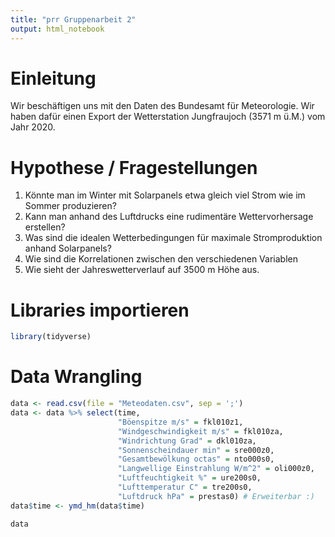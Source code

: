 ```yaml
---
title: "prr Gruppenarbeit 2"
output: html_notebook
---
```

# Einleitung
Wir beschäftigen uns mit den Daten des Bundesamt für Meteorologie. Wir haben dafür einen Export der Wetterstation Jungfraujoch (3571 m ü.M.) vom Jahr 2020.

# Hypothese / Fragestellungen
1) Könnte man im Winter mit Solarpanels etwa gleich viel Strom wie im Sommer produzieren?
2) Kann man anhand des Luftdrucks eine rudimentäre Wettervorhersage erstellen?
3) Was sind die idealen Wetterbedingungen für maximale Stromproduktion anhand Solarpanels?
4) Wie sind die Korrelationen zwischen den verschiedenen Variablen
5) Wie sieht der Jahreswetterverlauf auf 3500 m Höhe aus.


# Libraries importieren
```r
library(tidyverse)
```

# Data Wrangling
```r
data <- read.csv(file = "Meteodaten.csv", sep = ';')
data <- data %>% select(time, 
                        "Böenspitze m/s" = fkl010z1, 
                        "Windgeschwindigkeit m/s" = fkl010za, 
                        "Windrichtung Grad" = dkl010za, 
                        "Sonnenscheindauer min" = sre000z0, 
                        "Gesamtbewölkung octas" = nto000s0,
                        "Langwellige Einstrahlung W/m^2" = oli000z0,
                        "Luftfeuchtigkeit %" = ure200s0,  
                        "Lufttemperatur C" = tre200s0,
                        "Luftdruck hPa" = prestas0) # Erweiterbar :)
data$time <- ymd_hm(data$time)
```

```r
data
```

